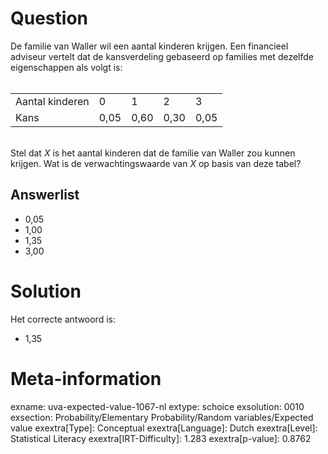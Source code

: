 Question
========

De familie van Waller wil een aantal kinderen krijgen. Een financieel
adviseur vertelt dat de kansverdeling gebaseerd op families met dezelfde
eigenschappen als volgt is:\
\

  ----------------- ------ ------ ------ ------
  Aantal kinderen   0      1      2      3
  Kans              0,05   0,60   0,30   0,05
  ----------------- ------ ------ ------ ------

\
Stel dat *X* is het aantal kinderen dat de familie van Waller zou kunnen
krijgen. Wat is de verwachtingswaarde van *X* op basis van deze tabel?

Answerlist
----------

* 0,05
* 1,00
* 1,35
* 3,00

Solution
========

Het correcte antwoord is: 

* 1,35

Meta-information
================
exname: uva-expected-value-1067-nl
extype: schoice
exsolution: 0010
exsection: Probability/Elementary Probability/Random variables/Expected value
exextra[Type]: Conceptual
exextra[Language]: Dutch
exextra[Level]: Statistical Literacy
exextra[IRT-Difficulty]: 1.283
exextra[p-value]: 0.8762
